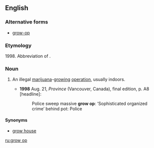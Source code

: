 ==English==

===Alternative forms===
* [[grow-op]]

===Etymology===
1998. Abbreviation of {{m|en|grow operation}}.

===Noun===
{{en-noun|head=[[grow]] [[op]]}}

# {{context|Canada|lang=en}} An illegal [[marijuana]]-[[grow]]ing [[operation]], usually indoors.
#* '''1998''' Aug. 21, ''Province'' (Vancouver, Canada), final edition, p. A8 [headline]:
#*: Police sweep massive '''grow op''': ‘Sophisticated organized crime’ behind pot: Police

====Synonyms====
* [[grow house]]

[[ru:grow op]]
